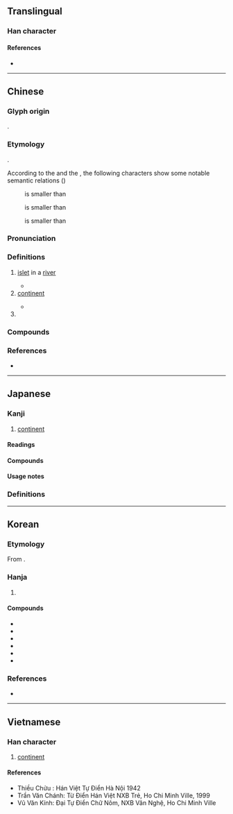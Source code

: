 {{character info}}
==Translingual==
{{stroke order|strokes=9}}

===Han character===
{{Han char|rn=85|rad=水|as=06|sn=9|four=32100|canj=EILL|ids=⿰氵州}}

====References====
* {{Han ref|kx=0622.090|dkj=17413|dj=1018.070|hdz=31616.060|uh=6D32|ud=27954|bh=AC77|bd=44151}}

----

==Chinese==
{{zh-forms}}

===Glyph origin===
{{Han etym}}
{{Han compound|水|州|ls=psc|c1=s|c2=p|t1=water}}.

===Etymology===
{{unknown|zh}}.

According to the ''{{w|Erya}}'' and the ''{{w|Shiming}}'', the following characters show some notable semantic relations ({{zh-ref|Schuessler, 2007}})
: {{och-l|渚|islet}} is smaller than {{och-l|洲}}
: {{och-l|沚|islet}} is smaller than {{och-l|渚}}
: {{och-l|坻|islet}} is smaller than {{och-l|沚}}

===Pronunciation===
{{zh-pron
|m=zhōu
|ma=y
|m-s=
|dg=
|c=zau1
|c-t=ziu1
|g=ziu1
|h=pfs=chû;gd=zu1
|j=zou1
|mb=ciú
|md=ciŭ
|mn=chiu
|mn-t=ziu1
|w=1tseu
|x=zhou1
|mc=y
|oc=y
|cat=n,pn
}}

===Definitions===
{{zh-hanzi}}

# [[islet]] in a [[river]]
#: {{zh-x|沙洲|sandbank}}
#* {{zh-x|^關關 雎鳩，在 河 之 洲。|Guan-guan go the ospreys, On the '''islet''' in the river.|ref=Shijing}}
# [[continent]]
#: {{zh-x|^亞洲|Asia}}
#* {{zh-x|^萬曆 時，其 國 人 ^利-瑪-竇 至 京師，為{wéi}《^萬國-全-圖》，言 天下 有 五大洲。|During the Wanli era, a man from the country called Ricci went to the capital and produced ''A Map of the Myriad Countries''; he said there were five '''continents''' in the world.|CL|ref=Mingshi}}
# {{surname|zh}}

===Compounds===
{{zh-der|北美洲|南美洲|三角洲|南極洲|七大洲|北俱盧洲|偽滿洲國|四大洲|亞洲|島洲|亞細亞洲|北滿洲|南滿洲|六大洲|南贍部洲|中美洲|亞洲鐵人|婆羅洲|大洋洲|五洲四海|五大洲|拉丁美洲|歐洲議會|洲場|汀洲|滿洲國|湄洲|星洲|瀛洲|歐洲|白蘋洲|百花洲|白鷺洲|瀛洲玉雨|澳洲|瓜洲|沙洲|歐洲美元|澳洲鱷魚|滿洲|滄洲|洲際飛彈|洲際|洲渚|美洲|鸚鵡洲|美洲組織|蘆洲|蘆洲蟹舍|非洲|美洲虎|非洲菫|非洲菊|非洲綠猴|芳洲|非洲象|美洲豹|非洲鼓|赤道非洲|綠洲|老洲|新洲|天鵝洲|三洲|東洲|上洲|中洲|下洲|百里洲|白沙洲|五家洲|子洲:[[Zizhou]]|株洲:[[Zhuzhou]]}}

===References===
* {{R:yue:Hanzi}}

----

==Japanese==

===Kanji===
{{ja-kanji|grade=|rs=水06}}

# [[continent]]

====Readings====
{{ja-readings
|goon=す
|kanon=しゅう
|kun=しま-
}}

====Compounds====
{{col5|ja|{{ja-l|欧洲}}
|{{ja-l|五大洲}}
|{{ja-l|濠洲|ごうしゅう|Gōshū}}
|{{ja-l|砂洲}}
|{{ja-l|坐洲}}, {{ja-l|座洲}}
|{{ja-l|三角洲}}
|{{ja-l|川洲}}
|{{ja-l|大八洲}}
|{{ja-l|大八洲国}}
|{{ja-l|中洲}}
|{{ja-l|白洲}}
|{{ja-l|八洲}}
|{{ja-l|八洲国}}
|{{ja-l|満洲}}
}}

====Usage notes====

{{ja-toyo-depre|州‎}}

===Definitions===

{{ja-kanjitab|しゅう|yomi=kanon}}
{{ja-see|州}}

----

==Korean==

===Etymology===
From {{der|ko|ltc|-}} {{ltc-l|洲|id=1}}. {{hanja-hunmong|쥬|cyu|地理#상04B}}

===Hanja===
{{ko-hanja-search}}
{{ko-hanja|물가|주}}

# {{hanja form of|주|[[continent]]}}

====Compounds====
{{top3}}
* {{ko-l|^호주|濠洲}}
* {{ko-l|^아주|亞洲}}
* {{ko-l|^미주|美洲}}
* {{ko-l|^만주|滿洲}}
* {{ko-l|만주족|滿洲族}}
* {{ko-l|오대주|五大洲}}
{{bottom}}

===References===
* {{R:hanjadoc|5946}}

----

==Vietnamese==

===Han character===
{{vi-readings|reading=chao, châu|rs=水06}}

# [[continent]]

====References====
* Thiều Chửu : Hán Việt Tự Điển Hà Nội 1942
* Trần Văn Chánh: Từ Điển Hán Việt NXB Trẻ, Ho Chi Minh Ville, 1999
* Vũ Văn Kính: Đại Tự Điển Chữ Nôm, NXB Văn Nghệ, Ho Chi Minh Ville